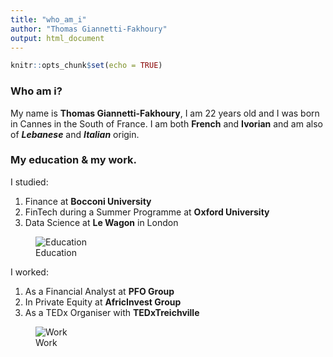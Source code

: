 ```yaml
---
title: "who_am_i"
author: "Thomas Giannetti-Fakhoury"
output: html_document
---
```


```r
knitr::opts_chunk$set(echo = TRUE)
```

### Who am i?

My name is **Thomas Giannetti-Fakhoury**, I am 22 years old and I was born in Cannes in the South of France. I am both **French** and **Ivorian** and am also of ***Lebanese*** and ***Italian*** origin.

### My education & my work.

I studied:

1.  Finance at **Bocconi University**
2.  FinTech during a Summer Programme at **Oxford University**
3.  Data Science at **Le Wagon** in London


![Education](/Users/thomasgiannetti/my_website/static/img/slide1.jpg)


I worked: 

1. As a Financial Analyst at **PFO Group**
2. In Private Equity at **AfricInvest Group**
3. As a TEDx Organiser with **TEDxTreichville**


![Work](/Users/thomasgiannetti/my_website/static/img/slide2.jpg)

